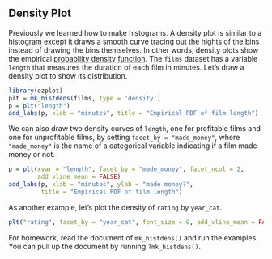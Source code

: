## Density Plot

Previously we learned how to make histograms. A density plot is similar to a histogram except it draws a smooth curve tracing out the hights of the bins instead of drawing the bins themselves. In other words, density plots show the empirical [probability density function](https://en.wikipedia.org/wiki/Probability_density_function). The `films` dataset has a variable `length` that measures the duration of each film in minutes. Let's draw a density plot to show its distribution. 

```r
library(ezplot)
plt = mk_histdens(films, type = 'density')
p = plt("length")
add_labs(p, xlab = "minutes", title = "Empirical PDF of film length")
```

We can also draw two density curves of `length`, one for profitable films and one for unprofitable films, by setting `facet_by = "made_money"`, where `"made_money"` is the name of a categorical variable indicating if a film made money or not.

```r
p = plt(xvar = "length", facet_by = "made_money", facet_ncol = 2,
        add_vline_mean = FALSE) 
add_labs(p, xlab = "minutes", ylab = "made money?", 
         title = "Empirical PDF of film length")
```

As another example, let's plot the density of `rating` by `year_cat`.

```r
plt("rating", facet_by = "year_cat", font_size = 9, add_vline_mean = FALSE) 
```

For homework, read the document of `mk_histdens()` and run the examples. 
You can pull up the document by running `?mk_histdens()`. 
